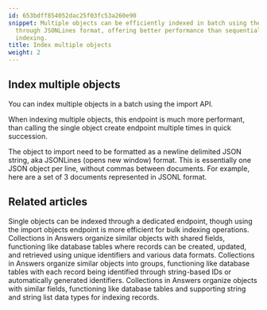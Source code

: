 ```yaml
---
id: 653bdff854052dac25f03fc53a260e90
snippet: Multiple objects can be efficiently indexed in batch using the import API
  through JSONLines format, offering better performance than sequential single-object
  indexing.
title: Index multiple objects
weight: 2
---
```


## Index multiple objects

You can index multiple objects in a batch using the import API.

When indexing multiple objects, this endpoint is much more performant, than calling the single object create endpoint multiple times in quick succession.

The object to import need to be formatted as a newline delimited JSON string, aka JSONLines
(opens new window) format. This is essentially one JSON object per line, without commas between documents. For example, here are a set of 3 documents represented in JSONL format.


## Related articles
<CardGrid>
<LinkTitleCard header="<b>Objects > Index a single object</b>" href="/products/answers/objects/index-single-object/" > Single objects can be indexed through a dedicated endpoint, though using the import objects endpoint is more efficient for bulk indexing operations. </LinkTitleCard>
<LinkTitleCard header="<b>Answers > Collections</b>" href="/products/answers/collections/" > Collections in Answers organize similar objects with shared fields, functioning like database tables where records can be created, updated, and retrieved using unique identifiers and various data formats. </LinkTitleCard>
<LinkTitleCard header="<b>Collections > Update a collection</b>" href="/products/answers/collections/update-collection/" > Collections in Answers organize similar objects into groups, functioning like database tables with each record being identified through string-based IDs or automatically generated identifiers. </LinkTitleCard>
<LinkTitleCard header="<b>Collections > Create a collection</b>" href="/products/answers/collections/create-collection/" > Collections in Answers organize objects with similar fields, functioning like database tables and supporting string and string list data types for indexing records. </LinkTitleCard>
</CardGrid>